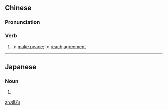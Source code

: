 ==Chinese==
{{zh-forms}}

===Pronunciation===
{{zh-pron
|m=gòuhé
|c=gau3 wo4,kau3 wo4
|mn=kò͘-hô
|cat=v
}}

===Verb===
{{zh-verb}}

# to [[make peace]]; to [[reach]] [[agreement]]

----

==Japanese==
{{ja-kanjitab|媾|和}}

===Noun===
{{ja-noun|こうわ}}

# {{alternative form of|講和|lang=ja}}

[[zh:媾和]]